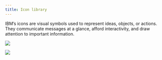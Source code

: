 ```yaml
---
title: Icon library
---
```


<PageDescription>

IBM’s icons are visual symbols used to represent ideas, objects, or actions.
They communicate messages at a glance, afford interactivity, and draw
attention to important information.

</PageDescription>

<Row className="resource-card-group">
<Column colMd={4} colLg={4} noGutterSm>
    <ResourceCard
      subTitle="Setup the IBM Design kit"
      aspectRatio="2:1"
      href="https://ibm.com/standards/web/design-kitt"
      >

![](/images/SketchIcon.svg)

  </ResourceCard>
</Column>
<Column colMd={4} colLg={4} noGutterSm>
    <ResourceCard
      subTitle="Icons repo"
      aspectRatio="2:1"
      href="https://github.com/carbon-design-system/carbon/tree/master/packages/icons"
      >

![](/images/github-icon.png)

  </ResourceCard>
</Column>
</Row>
